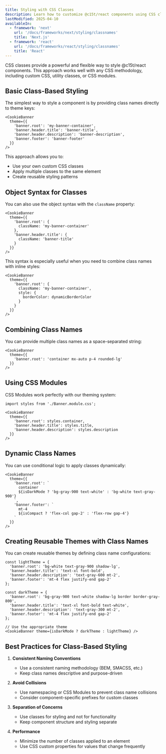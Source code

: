 ```yaml
---
title: Styling with CSS Classes
description: Learn how to customize @c15t/react components using CSS class names and class-based styling.
lastModified: 2025-04-10
availableIn:
  - framework: 'next'
    url: '/docs/frameworks/next/styling/classnames'
    title: 'Next.js'
  - framework: 'react'
    url: '/docs/frameworks/react/styling/classnames'
    title: 'React'
---
```


CSS classes provide a powerful and flexible way to style @c15t/react components. This approach works well with any CSS methodology, including custom CSS, utility classes, or CSS modules.

## Basic Class-Based Styling

The simplest way to style a component is by providing class names directly to theme keys:

```tsx
<CookieBanner 
  theme={{
    'banner.root': 'my-banner-container',
    'banner.header.title': 'banner-title',
    'banner.header.description': 'banner-description',
    'banner.footer': 'banner-footer'
  }}
/>
```

This approach allows you to:
- Use your own custom CSS classes
- Apply multiple classes to the same element
- Create reusable styling patterns

## Object Syntax for Classes

You can also use the object syntax with the `className` property:

```tsx
<CookieBanner 
  theme={{
    'banner.root': {
      className: 'my-banner-container'
    },
    'banner.header.title': {
      className: 'banner-title'
    }
  }}
/>
```

This syntax is especially useful when you need to combine class names with inline styles:

```tsx
<CookieBanner 
  theme={{
    'banner.root': {
      className: 'my-banner-container',
      style: {
        borderColor: dynamicBorderColor
      }
    }
  }}
/>
```

## Combining Class Names

You can provide multiple class names as a space-separated string:

```tsx
<CookieBanner 
  theme={{
    'banner.root': 'container mx-auto p-4 rounded-lg'
  }}
/>
```

## Using CSS Modules

CSS Modules work perfectly with our theming system:

```tsx
import styles from './Banner.module.css';

<CookieBanner 
  theme={{
    'banner.root': styles.container,
    'banner.header.title': styles.title,
    'banner.header.description': styles.description
  }}
/>
```

## Dynamic Class Names

You can use conditional logic to apply classes dynamically:

```tsx
<CookieBanner 
  theme={{
    'banner.root': `
      container 
      ${isDarkMode ? 'bg-gray-900 text-white' : 'bg-white text-gray-900'}
    `,
    'banner.footer': `
      mt-4 
      ${isCompact ? 'flex-col gap-2' : 'flex-row gap-4'}
    `
  }}
/>
```

## Creating Reusable Themes with Class Names

You can create reusable themes by defining class name configurations:

```tsx
const lightTheme = {
  'banner.root': 'bg-white text-gray-900 shadow-lg',
  'banner.header.title': 'text-xl font-bold',
  'banner.header.description': 'text-gray-600 mt-2',
  'banner.footer': 'mt-4 flex justify-end gap-2'
};

const darkTheme = {
  'banner.root': 'bg-gray-900 text-white shadow-lg border border-gray-800',
  'banner.header.title': 'text-xl font-bold text-white',
  'banner.header.description': 'text-gray-300 mt-2',
  'banner.footer': 'mt-4 flex justify-end gap-2'
};

// Use the appropriate theme
<CookieBanner theme={isDarkMode ? darkTheme : lightTheme} />
```

## Best Practices for Class-Based Styling

1. **Consistent Naming Conventions**
   - Use a consistent naming methodology (BEM, SMACSS, etc.)
   - Keep class names descriptive and purpose-driven

2. **Avoid Collisions**
   - Use namespacing or CSS Modules to prevent class name collisions
   - Consider component-specific prefixes for custom classes

3. **Separation of Concerns**
   - Use classes for styling and not for functionality
   - Keep component structure and styling separate

4. **Performance**
   - Minimize the number of classes applied to an element
   - Use CSS custom properties for values that change frequently 
